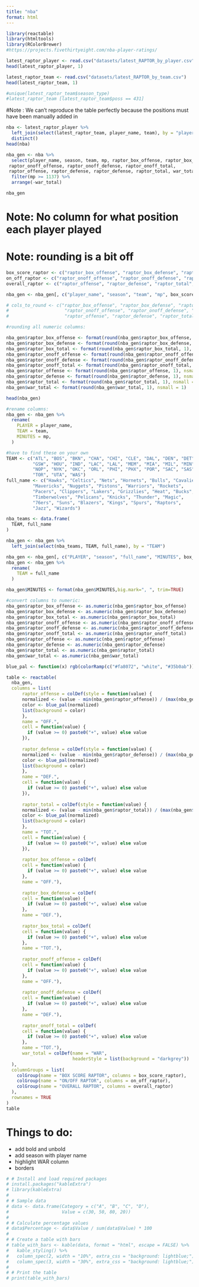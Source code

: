 ```yaml
---
title: "nba"
format: html
---
```



```r
library(reactable)
library(htmltools)
library(RColorBrewer)
#https://projects.fivethirtyeight.com/nba-player-ratings/
```

```r
latest_raptor_player <- read.csv("datasets/latest_RAPTOR_by_player.csv") 
head(latest_raptor_player, 1)

latest_raptor_team <- read.csv("datasets/latest_RAPTOR_by_team.csv") 
head(latest_raptor_team, 1)
```

```r
#unique(latest_raptor_team$season_type) 
#latest_raptor_team [latest_raptor_team$poss == 431]
```

 #Note : We can't reproduce the table perfectly because the positions must have been manually added in

```r
nba <- latest_raptor_player %>% 
  left_join(select(latest_raptor_team, player_name, team), by = "player_name") %>% 
  distinct()
head(nba)
```

```r
nba_gen <- nba %>% 
  select(player_name, season, team, mp, raptor_box_offense, raptor_box_defense, raptor_box_total,
 raptor_onoff_offense, raptor_onoff_defense, raptor_onoff_total, 
 raptor_offense, raptor_defense, raptor_defense, raptor_total, war_total) %>% 
  filter(mp >= 1137) %>% 
  arrange(-war_total)

nba_gen
```

# Note: No column for what position each player played

# Note: rounding is a bit off

```r
box_score_raptor <- c("raptor_box_offense", "raptor_box_defense", "raptor_box_total")
on_off_raptor <- c("raptor_onoff_offense", "raptor_onoff_defense", "raptor_onoff_total")
overall_raptor <- c("raptor_offense", "raptor_defense", "raptor_total", "war_total")

nba_gen <- nba_gen[, c("player_name", "season", "team", "mp", box_score_raptor, on_off_raptor, overall_raptor)]

# cols_to_round <- c("raptor_box_offense", "raptor_box_defense", "raptor_box_total",
#                     "raptor_onoff_offense", "raptor_onoff_defense", "raptor_onoff_total",
#                     "raptor_offense", "raptor_defense", "raptor_total")

#rounding all numeric columns: 

nba_gen$raptor_box_offense <- format(round(nba_gen$raptor_box_offense, 1), nsmall = 1)
nba_gen$raptor_box_defense <- format(round(nba_gen$raptor_box_defense, 1), nsmall = 1)
nba_gen$raptor_box_total <- format(round(nba_gen$raptor_box_total, 1), nsmall = 1)
nba_gen$raptor_onoff_offense <- format(round(nba_gen$raptor_onoff_offense, 1), nsmall = 1)
nba_gen$raptor_onoff_defense <- format(round(nba_gen$raptor_onoff_defense, 1), nsmall = 1)
nba_gen$raptor_onoff_total <- format(round(nba_gen$raptor_onoff_total, 1), nsmall = 1)
nba_gen$raptor_offense <- format(round(nba_gen$raptor_offense, 1), nsmall = 1)
nba_gen$raptor_defense <- format(round(nba_gen$raptor_defense, 1), nsmall = 1)
nba_gen$raptor_total <- format(round(nba_gen$raptor_total, 1), nsmall = 1)
nba_gen$war_total <- format(round(nba_gen$war_total, 1), nsmall = 1)

head(nba_gen)
```

```r
#rename columns: 
nba_gen <- nba_gen %>% 
  rename(
    PLAYER = player_name,
    TEAM = team,
    MINUTES = mp,
  )

#have to find these on your own
TEAM <- c("ATL", "BOS", "BKN", "CHA", "CHI", "CLE", "DAL", "DEN", "DET",
          "GSW", "HOU", "IND", "LAC", "LAL", "MEM", "MIA", "MIL", "MIN",
          "NOP", "NYK", "OKC", "ORL", "PHI", "PHX", "POR", "SAC", "SAS",
          "TOR", "UTA", "WAS")
full_name <- c("Hawks", "Celtics", "Nets", "Hornets", "Bulls", "Cavaliers",
          "Mavericks", "Nuggets", "Pistons", "Warriors", "Rockets",
          "Pacers", "Clippers", "Lakers", "Grizzlies", "Heat", "Bucks",
          "Timberwolves", "Pelicans", "Knicks", "Thunder", "Magic",
          "76ers", "Suns", "Blazers", "Kings", "Spurs", "Raptors",
          "Jazz", "Wizards")

nba_teams <- data.frame(
  TEAM, full_name 
)

nba_gen <- nba_gen %>% 
  left_join(select(nba_teams, TEAM, full_name), by = "TEAM")

nba_gen <- nba_gen[, c("PLAYER", "season", "full_name", "MINUTES", box_score_raptor, on_off_raptor, overall_raptor)]
nba_gen <- nba_gen %>% 
  rename(
    TEAM = full_name
  )

nba_gen$MINUTES <- format(nba_gen$MINUTES,big.mark=", ", trim=TRUE)
```

```r
#convert columns to numeric:
nba_gen$raptor_box_offense <- as.numeric(nba_gen$raptor_box_offense)
nba_gen$raptor_box_defense <- as.numeric(nba_gen$raptor_box_defense)
nba_gen$raptor_box_total <- as.numeric(nba_gen$raptor_box_total)
nba_gen$raptor_onoff_offense <- as.numeric(nba_gen$raptor_onoff_offense)
nba_gen$raptor_onoff_defense <- as.numeric(nba_gen$raptor_onoff_defense)
nba_gen$raptor_onoff_total <- as.numeric(nba_gen$raptor_onoff_total)
nba_gen$raptor_offense <- as.numeric(nba_gen$raptor_offense)
nba_gen$raptor_defense <- as.numeric(nba_gen$raptor_defense)
nba_gen$raptor_total <- as.numeric(nba_gen$raptor_total)
nba_gen$war_total <- as.numeric(nba_gen$war_total)
```


```r
blue_pal <- function(x) rgb(colorRamp(c("#fa8072", "white", "#35b0ab"))(x), maxColorValue = 255)

table <- reactable(
  nba_gen,
  columns = list(
      raptor_offense = colDef(style = function(value) {
      normalized <- (value - min(nba_gen$raptor_offense)) / (max(nba_gen$raptor_offense) - min(nba_gen$raptor_offense))
      color <- blue_pal(normalized)
      list(background = color)
      },
      name = "OFF.",
      cell = function(value) {
        if (value >= 0) paste0("+", value) else value
      }),
      
      raptor_defense = colDef(style = function(value) {
      normalized <- (value - min(nba_gen$raptor_defense)) / (max(nba_gen$raptor_defense) - min(nba_gen$raptor_defense))
      color <- blue_pal(normalized)
      list(background = color)
      },
      name = "DEF.",
      cell = function(value) {
        if (value >= 0) paste0("+", value) else value
      }),
      
      raptor_total = colDef(style = function(value) {
      normalized <- (value - min(nba_gen$raptor_total)) / (max(nba_gen$raptor_total) - min(nba_gen$raptor_total))
      color <- blue_pal(normalized)
      list(background = color)
      },
      name = "TOT.",
      cell = function(value) {
        if (value >= 0) paste0("+", value) else value
      }),
      
      raptor_box_offense = colDef(
      cell = function(value) {
        if (value >= 0) paste0("+", value) else value
      },
      name = "OFF."),
      
      raptor_box_defense = colDef(
      cell = function(value) {
        if (value >= 0) paste0("+", value) else value
      },
      name = "DEF."),
      
      raptor_box_total = colDef(
      cell = function(value) {
        if (value >= 0) paste0("+", value) else value
      },
      name = "TOT."),
      
      raptor_onoff_offense = colDef(
      cell = function(value) {
        if (value >= 0) paste0("+", value) else value
      },
      name = "OFF."),
      
      raptor_onoff_defense = colDef(
      cell = function(value) {
        if (value >= 0) paste0("+", value) else value
      },
      name = "DEF."),
      
      raptor_onoff_total = colDef(
      cell = function(value) {
        if (value >= 0) paste0("+", value) else value
      },
      name = "TOT."),
      war_total = colDef(name = "WAR",
                         headerStyle = list(background = "darkgrey"))
  ),
  columnGroups = list(
    colGroup(name = "BOX SCORE RAPTOR", columns = box_score_raptor),
    colGroup(name = "ON/OFF RAPTOR", columns = on_off_raptor),
    colGroup(name = "OVERALL RAPTOR", columns = overall_raptor)
  ),
  rownames = TRUE
)
table
```


# Things to do: 
- add bold and unbold 
- add season with player name 
- highlight WAR column
- borders

```r
# # Install and load required packages
# install.packages("kableExtra")
# library(kableExtra)
# 
# # Sample data
# data <- data.frame(Category = c("A", "B", "C", "D"),
#                    Value = c(30, 50, 80, 20))
# 
# # Calculate percentage values
# data$Percentage <- data$Value / sum(data$Value) * 100
# 
# # Create a table with bars
# table_with_bars <- kable(data, format = "html", escape = FALSE) %>%
#   kable_styling() %>%
#   column_spec(2, width = "10%", extra_css = "background: lightblue;") %>%
#   column_spec(3, width = "30%", extra_css = "background: lightblue;")
# 
# # Print the table
# print(table_with_bars)
```

